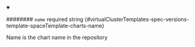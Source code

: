 
<details className="config-field" data-expandable="false" open>
<summary>

######## `name` <span className="config-field-required" data-required="true">required</span> <span className="config-field-type">string</span> <span className="config-field-default"></span> <span className="config-field-enum"></span> {#virtualClusterTemplates-spec-versions-template-spaceTemplate-charts-name}

Name is the chart name in the repository

</summary>



</details>
